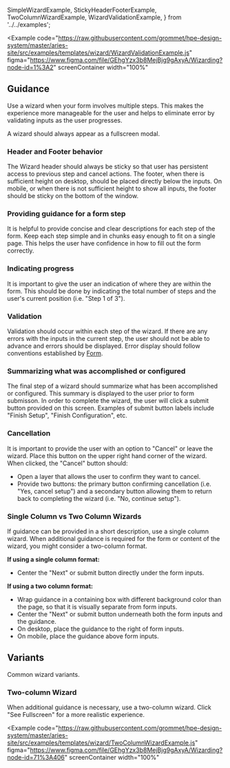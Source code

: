   SimpleWizardExample,
  StickyHeaderFooterExample,
  TwoColumnWizardExample,
  WizardValidationExample,
} from '../../examples';

<Example
  code="https://raw.githubusercontent.com/grommet/hpe-design-system/master/aries-site/src/examples/templates/wizard/WizardValidationExample.js"
  figma="https://www.figma.com/file/GEhgYzx3b8MejBjg9gAxyA/Wizarding?node-id=1%3A2"
  screenContainer
  width="100%"
>
  <WizardValidationExample />
</Example>

## Guidance

Use a wizard when your form involves multiple steps. This makes the experience more manageable for the user and helps to eliminate error by validating inputs as the user progresses.

A wizard should always appear as a fullscreen modal.

### Header and Footer behavior

The Wizard header should always be sticky so that user has persistent access to previous step and cancel actions. The footer, when there is sufficient height on desktop, should be placed directly below the inputs. On mobile, or when there is not sufficient height to show all inputs, the footer should be sticky on the bottom of the window.

### Providing guidance for a form step

It is helpful to provide concise and clear descriptions for each step of the form. Keep each step simple and in chunks easy enough to fit on a single page. This helps the user have confidence in how to fill out the form correctly.

### Indicating progress

It is important to give the user an indication of where they are within the form. This should be done by indicating the total number of steps and the user's current position (i.e. "Step 1 of 3").

### Validation

Validation should occur within each step of the wizard. If there are any errors with the inputs in the current step, the user should not be able to advance and errors should be displayed. Error display should follow conventions established by [Form](/templates/forms).

### Summarizing what was accomplished or configured

The final step of a wizard should summarize what has been accomplished or configured. This summary is displayed to the user prior to form submisson. In order to complete the wizard, the user will click a submit button provided on this screen. Examples of submit button labels include "Finish Setup", "Finish Configuration", etc.

### Cancellation

It is important to provide the user with an option to "Cancel" or leave the wizard. Place this button on the upper right hand corner of the wizard. When clicked, the "Cancel" button should:

- Open a layer that allows the user to confirm they want to cancel.
- Provide two buttons: the primary button confirming cancellation (i.e. "Yes, cancel setup") and a secondary button allowing them to return back to completing the wizard (i.e. "No, continue setup").

### Single Column vs Two Column Wizards

If guidance can be provided in a short description, use a single column wizard. When additional guidance is required for the form or content of the wizard, you might consider a two-column format.

**If using a single column format:**

- Center the "Next" or submit button directly under the form inputs.

**If using a two column format:**

- Wrap guidance in a containing box with different background color than the page, so that it is visually separate from form inputs.
- Center the "Next" or submit button underneath both the form inputs and the guidance.
- On desktop, place the guidance to the right of form inputs.
- On mobile, place the guidance above form inputs.

## Variants

Common wizard variants.

### Two-column Wizard

When additional guidance is necessary, use a two-column wizard. Click "See Fullscreen" for a more realistic experience.

<Example
  code="https://raw.githubusercontent.com/grommet/hpe-design-system/master/aries-site/src/examples/templates/wizard/TwoColumnWizardExample.js"
  figma="https://www.figma.com/file/GEhgYzx3b8MejBjg9gAxyA/Wizarding?node-id=71%3A406"
  screenContainer
  width="100%"
>
  <TwoColumnWizardExample />
</Example>
